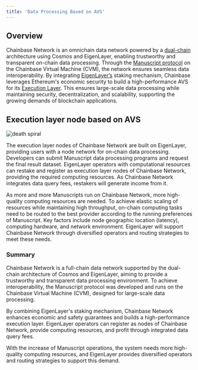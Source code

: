 ```yaml
---
title: 'Data Processing Based on AVS'
---
```


## **Overview**

Chainbase Network is an omnichain data network powered by a [dual-chain](/core-concepts/dual-chain) architecture using Cosmos and EigenLayer, enabling trustworthy and transparent on-chain data processing. Through the [Manuscript protocol](/core-concepts/manuscript) on the Chainbase Virtual Machine (CVM), the network ensures seamless data interoperability. By integrating [EigenLayer’s](https://www.eigenlayer.xyz/) staking mechanism, Chainbase leverages Ethereum's economic security to build a high-performance AVS for its [Execution Layer](/core-concepts/architecture/execution_layer). This ensures large-scale data processing while maintaining security, decentralization, and scalability, supporting the growing demands of blockchain applications.

## Execution layer node based on AVS

![death spiral](../images/data-processing-based-on-avs.png)

The execution layer nodes of Chainbase Network are built on EigenLayer, providing users with a node network for on-chain data processing. Developers can submit Manuscript data processing programs and request the final result dataset. EigenLayer operators with computational resources can restake and register as execution layer nodes of Chainbase Network, providing the required computing resources. As Chainbase Network integrates data query fees, restakers will generate income from it.

As more and more Manuscripts run on Chainbase Network, more high-quality computing resources are needed. To achieve elastic scaling of resources while maintaining high throughput, on-chain computing tasks need to be routed to the best provider according to the running preferences of Manuscript. Key factors include node geographic location (latency), computing hardware, and network environment. EigenLayer will support Chainbase Network through diversified operators and routing strategies to meet these needs.

### **Summary**

Chainbase Network is a full-chain data network supported by the dual-chain architecture of Cosmos and EigenLayer, aiming to provide a trustworthy and transparent data processing environment. To achieve interoperability, the Manuscript protocol was developed and runs on the Chainbase Virtual Machine (CVM), designed for large-scale data processing.

By combining EigenLayer's staking mechanism, Chainbase Network enhances economic and safety guarantees and builds a high-performance execution layer. EigenLayer operators can register as nodes of Chainbase Network, provide computing resources, and profit through integrated data query fees.

With the increase of Manuscript operations, the system needs more high-quality computing resources, and EigenLayer provides diversified operators and routing strategies to support this demand.
